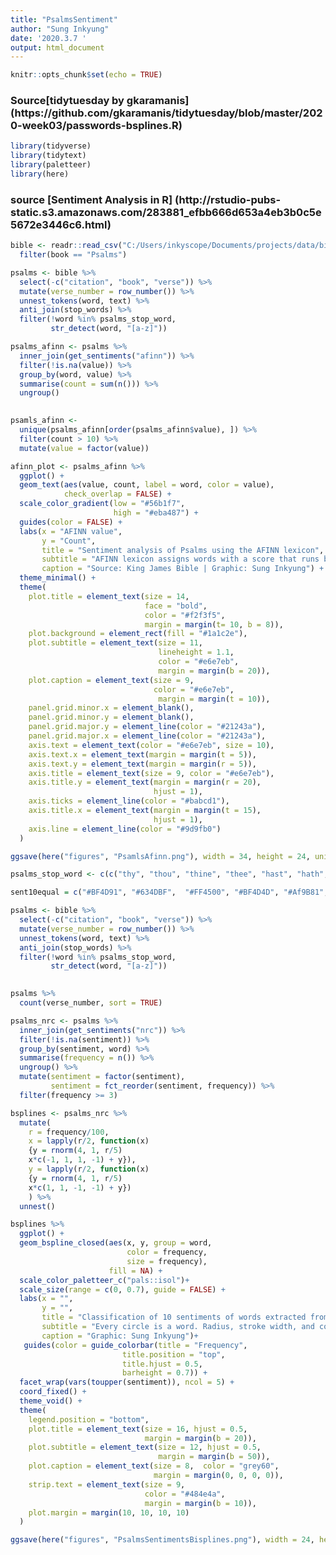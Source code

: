 ```yaml
---
title: "PsalmsSentiment"
author: "Sung Inkyung"
date: '2020.3.7 '
output: html_document
---
```


```r
knitr::opts_chunk$set(echo = TRUE)
```
### Source[tidytuesday by gkaramanis] (https://github.com/gkaramanis/tidytuesday/blob/master/2020-week03/passwords-bsplines.R)
```r
library(tidyverse)
library(tidytext)
library(paletteer)
library(here)

```
### source [Sentiment Analysis in R] (http://rstudio-pubs-static.s3.amazonaws.com/283881_efbb666d653a4eb3b0c5e5672e3446c6.html)
```r
bible <- readr::read_csv("C:/Users/inkyscope/Documents/projects/data/bible_kjv_new.csv") %>% 
  filter(book == "Psalms")
```

```r
psalms <- bible %>% 
  select(-c("citation", "book", "verse")) %>% 
  mutate(verse_number = row_number()) %>% 
  unnest_tokens(word, text) %>% 
  anti_join(stop_words) %>% 
  filter(!word %in% psalms_stop_word,
         str_detect(word, "[a-z]"))

psalms_afinn <- psalms %>% 
  inner_join(get_sentiments("afinn")) %>% 
  filter(!is.na(value)) %>% 
  group_by(word, value) %>% 
  summarise(count = sum(n())) %>% 
  ungroup()
  

psamls_afinn <- 
  unique(psalms_afinn[order(psalms_afinn$value), ]) %>% 
  filter(count > 10) %>% 
  mutate(value = factor(value))

afinn_plot <- psalms_afinn %>% 
  ggplot() +
  geom_text(aes(value, count, label = word, color = value),
            check_overlap = FALSE) +
  scale_color_gradient(low = "#56b1f7",
                       high = "#eba487") +
  guides(color = FALSE) +
  labs(x = "AFINN value",
       y = "Count",
       title = "Sentiment analysis of Psalms using the AFINN lexicon",
       subtitle = "AFINN lexicon assigns words with a score that runs between -5 and 5, with negative scores indicating negative sentiment and positive scores indicating positive sentiment.",
       caption = "Source: King James Bible | Graphic: Sung Inkyung") +
  theme_minimal() +
  theme(
    plot.title = element_text(size = 14, 
                              face = "bold",
                              color = "#f2f3f5",
                              margin = margin(t= 10, b = 8)),
    plot.background = element_rect(fill = "#1a1c2e"),
    plot.subtitle = element_text(size = 11, 
                                 lineheight = 1.1,
                                 color = "#e6e7eb",
                                 margin = margin(b = 20)),
    plot.caption = element_text(size = 9,
                                color = "#e6e7eb",
                                 margin = margin(t = 10)),
    panel.grid.minor.x = element_blank(),
    panel.grid.minor.y = element_blank(),
    panel.grid.major.y = element_line(color = "#21243a"),
    panel.grid.major.x = element_line(color = "#21243a"),
    axis.text = element_text(color = "#e6e7eb", size = 10),
    axis.text.x = element_text(margin = margin(t = 5)),
    axis.text.y = element_text(margin = margin(r = 5)),
    axis.title = element_text(size = 9, color = "#e6e7eb"),
    axis.title.y = element_text(margin = margin(r = 20),
                                hjust = 1),
    axis.ticks = element_line(color = "#babcd1"),
    axis.title.x = element_text(margin = margin(t = 15),
                                hjust = 1),
    axis.line = element_line(color = "#9d9fb0")
  )

ggsave(here("figures", "PsamlsAfinn.png"), width = 34, height = 24, units="cm")

```

```r

psalms_stop_word <- c(c("thy", "thou", "thine", "thee", "hast", "hath", "lord", "god", "ye", "yea"))

sent10equal = c("#BF4D91", "#634DBF",  "#FF4500", "#BF4D4D", "#Af9B81", "#D7CE17", "#63BF4D", "#BF914D", "#4D7ABF", "#4DBFBF")

psalms <- bible %>% 
  select(-c("citation", "book", "verse")) %>% 
  mutate(verse_number = row_number()) %>% 
  unnest_tokens(word, text) %>% 
  anti_join(stop_words) %>% 
  filter(!word %in% psalms_stop_word,
         str_detect(word, "[a-z]"))
  

psalms %>% 
  count(verse_number, sort = TRUE)

psalms_nrc <- psalms %>% 
  inner_join(get_sentiments("nrc")) %>% 
  filter(!is.na(sentiment)) %>% 
  group_by(sentiment, word) %>% 
  summarise(frequency = n()) %>% 
  ungroup() %>% 
  mutate(sentiment = factor(sentiment),
         sentiment = fct_reorder(sentiment, frequency)) %>% 
  filter(frequency >= 3)

```

```r
bsplines <- psalms_nrc %>% 
  mutate(
    r = frequency/100,
    x = lapply(r/2, function(x)
    {y = rnorm(4, 1, r/5)
    x*c(-1, 1, 1, -1) + y}),
    y = lapply(r/2, function(x)
    {y = rnorm(4, 1, r/5)
    x*c(1, 1, -1, -1) + y})
    ) %>%
  unnest()
```
```r
bsplines %>% 
  ggplot() +
  geom_bspline_closed(aes(x, y, group = word, 
                          color = frequency, 
                          size = frequency), 
                      fill = NA) +
  scale_color_paletteer_c("pals::isol")+
  scale_size(range = c(0, 0.7), guide = FALSE) +
  labs(x = "",
       y = "",
       title = "Classification of 10 sentiments of words extracted from Psalms book by NRC lexicon",
       subtitle = "Every circle is a word. Radius, stroke width, and color represent its frequency through 150 chapters.",
       caption = "Graphic: Sung Inkyung")+
   guides(color = guide_colorbar(title = "Frequency", 
                         title.position = "top", 
                         title.hjust = 0.5, 
                         barheight = 0.7)) +
  facet_wrap(vars(toupper(sentiment)), ncol = 5) +
  coord_fixed() +
  theme_void() +
  theme(
    legend.position = "bottom",
    plot.title = element_text(size = 16, hjust = 0.5, 
                              margin = margin(b = 20)),
    plot.subtitle = element_text(size = 12, hjust = 0.5, 
                                 margin = margin(b = 50)),
    plot.caption = element_text(size = 8,  color = "grey60",
                                margin = margin(0, 0, 0, 0)),
    strip.text = element_text(size = 9, 
                              color = "#484e4a", 
                              margin = margin(b = 10)),
    plot.margin = margin(10, 10, 10, 10)
  )

ggsave(here("figures", "PsalmsSentimentsBisplines.png"), width = 24, height = 21, units = "cm")
```